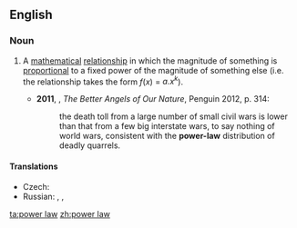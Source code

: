 ==English==
{{wikipedia}}

===Noun===
{{en-noun|head=[[power]] [[law]]}}

# {{lb|en|mathematics}} A [[mathematical]] [[relationship]] in which the magnitude of something is [[proportional]] to a fixed power of the magnitude of something else (i.e. the relationship takes the form ''f''(''x'') = ''a.x<sup>k</sup>''). {{defdate|from 20th c.}}
#* '''2011''', {{w|Steven Pinker}}, ''The Better Angels of Our Nature'', Penguin 2012, p. 314:
#*: the death toll from a large number of small civil wars is lower than that from a few big interstate wars, to say nothing of world wars, consistent with the '''power-law''' distribution of deadly quarrels.

====Translations====
{{trans-top|mathematical relationship}}
* Czech: {{t|cs|mocninný zákon|m}}
* Russian: {{t|ru|степенная зави́симость}}, {{t|ru|степенной зако́н}}, {{qualifier|somewhat}} {{t|ru|степенная фу́нкция}}
{{trans-mid}}
{{trans-bottom}}

[[ta:power law]]
[[zh:power law]]